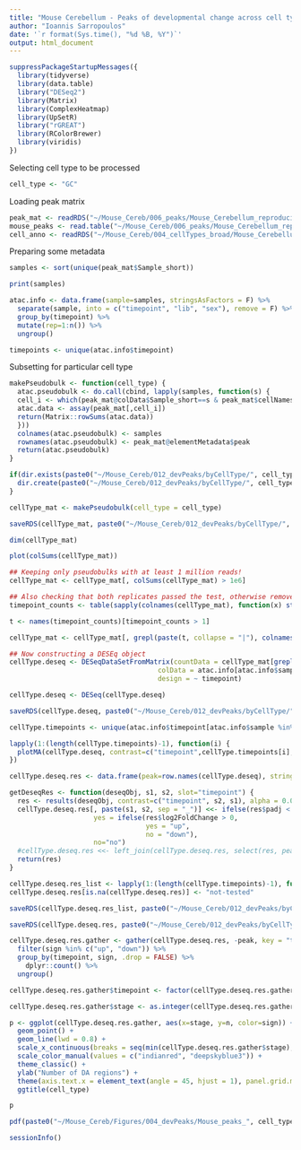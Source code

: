 ```yaml
---
title: "Mouse Cerebellum - Peaks of developmental change across cell types"
author: "Ioannis Sarropoulos"
date: '`r format(Sys.time(), "%d %B, %Y")`'
output: html_document
---
```


```r
suppressPackageStartupMessages({
  library(tidyverse)
  library(data.table)
  library("DESeq2")
  library(Matrix)
  library(ComplexHeatmap)
  library(UpSetR)
  library("rGREAT")
  library(RColorBrewer)
  library(viridis)
})
```

Selecting cell type to be processed

```r
cell_type <- "GC"
```

Loading peak matrix

```r
peak_mat <- readRDS("~/Mouse_Cereb/006_peaks/Mouse_Cerebellum_reproducible_peak_matrix_SE_withInfo_robustPeaks.rds")
mouse_peaks <- read.table("~/Mouse_Cereb/006_peaks/Mouse_Cerebellum_reproducible_peaks_summary.txt", header = T, sep = "\t", stringsAsFactors = F)
cell_anno <- readRDS("~/Mouse_Cereb/004_cellTypes_broad/Mouse_Cerebellum_atac_finalCellType_annotation.rds")
```

Preparing some metadata

```r
samples <- sort(unique(peak_mat$Sample_short))

print(samples)

atac.info <- data.frame(sample=samples, stringsAsFactors = F) %>%
  separate(sample, into = c("timepoint", "lib", "sex"), remove = F) %>%
  group_by(timepoint) %>%
  mutate(rep=1:n()) %>%
  ungroup()

timepoints <- unique(atac.info$timepoint)
```

Subsetting for particular cell type

```r
makePseudobulk <- function(cell_type) {
  atac.pseudobulk <- do.call(cbind, lapply(samples, function(s) {
  cell_i <- which(peak_mat@colData$Sample_short==s & peak_mat$cellNames_short %in% cell_anno$cellNames_short[cell_anno$Cell_type_broad==cell_type])
  atac.data <- assay(peak_mat[,cell_i])
  return(Matrix::rowSums(atac.data))
  }))
  colnames(atac.pseudobulk) <- samples
  rownames(atac.pseudobulk) <- peak_mat@elementMetadata$peak
  return(atac.pseudobulk)
}
```

```r
if(dir.exists(paste0("~/Mouse_Cereb/012_devPeaks/byCellType/", cell_type))==F) {
  dir.create(paste0("~/Mouse_Cereb/012_devPeaks/byCellType/", cell_type), recursive = T)
}
```


```r
cellType_mat <- makePseudobulk(cell_type = cell_type)

saveRDS(cellType_mat, paste0("~/Mouse_Cereb/012_devPeaks/byCellType/", cell_type, "/", cell_type, "_matrix_pseudobulk_byLib.rds"))

dim(cellType_mat)

plot(colSums(cellType_mat))

## Keeping only pseudobulks with at least 1 million reads!
cellType_mat <- cellType_mat[, colSums(cellType_mat) > 1e6]

## Also checking that both replicates passed the test, otherwise remove the remaining one
timepoint_counts <- table(sapply(colnames(cellType_mat), function(x) str_split(x, "_",simplify = T)[1]))

t <- names(timepoint_counts)[timepoint_counts > 1]

cellType_mat <- cellType_mat[, grepl(paste(t, collapse = "|"), colnames(cellType_mat))]

## Now constructing a DESEq object
cellType.deseq <- DESeqDataSetFromMatrix(countData = cellType_mat[grepl("chrX", row.names(cellType_mat)) ==F,],
                                     colData = atac.info[atac.info$sample %in% colnames(cellType_mat),],
                                     design = ~ timepoint)

cellType.deseq <- DESeq(cellType.deseq)

saveRDS(cellType.deseq, paste0("~/Mouse_Cereb/012_devPeaks/byCellType/", cell_type, "/", cell_type, "pseudobulk_byTimepoint_deseq.rds"))

cellType.timepoints <- unique(atac.info$timepoint[atac.info$sample %in% colnames(cellType_mat)])

lapply(1:(length(cellType.timepoints)-1), function(i) {
  plotMA(cellType.deseq, contrast=c("timepoint",cellType.timepoints[i], cellType.timepoints[i+1]))
})

cellType.deseq.res <- data.frame(peak=row.names(cellType.deseq), stringsAsFactors = F)

getDeseqRes <- function(deseqObj, s1, s2, slot="timepoint") {
  res <- results(deseqObj, contrast=c("timepoint", s2, s1), alpha = 0.05, lfcThreshold = 0.5)
  cellType.deseq.res[, paste(s1, s2, sep = "_")] <<- ifelse(res$padj < 0.05 & abs(res$log2FoldChange) > 0.5,
                     yes = ifelse(res$log2FoldChange > 0,
                                  yes = "up",
                                  no = "down"),
                     no="no")
  #cellType.deseq.res <<- left_join(cellType.deseq.res, select(res, peak, paste(s1, s2, sep = "-")))
  return(res)
}

cellType.deseq.res_list <- lapply(1:(length(cellType.timepoints)-1), function(t) getDeseqRes(cellType.deseq, cellType.timepoints[t], cellType.timepoints[t+1]))
cellType.deseq.res[is.na(cellType.deseq.res)] <- "not-tested"

saveRDS(cellType.deseq.res_list, paste0("~/Mouse_Cereb/012_devPeaks/byCellType/", cell_type, "/", cell_type, "pseudobulk_byTimepoint_deseq_results_list.rds"))

saveRDS(cellType.deseq.res, paste0("~/Mouse_Cereb/012_devPeaks/byCellType/", cell_type, "/", cell_type, "_pseudobulk_byTimepoint_deseq_results.rds"))

cellType.deseq.res.gather <- gather(cellType.deseq.res, -peak, key = "timepoint", value = "sign", na.rm = F) %>%
  filter(sign %in% c("up", "down")) %>%
  group_by(timepoint, sign, .drop = FALSE) %>%
    dplyr::count() %>%
  ungroup()

cellType.deseq.res.gather$timepoint <- factor(cellType.deseq.res.gather$timepoint, levels = sapply(1:(length(cellType.timepoints)-1), function(t) paste(cellType.timepoints[t], cellType.timepoints[t+1], sep = "_")))

cellType.deseq.res.gather$stage <- as.integer(cellType.deseq.res.gather$timepoint)

p <- ggplot(cellType.deseq.res.gather, aes(x=stage, y=n, color=sign)) +
  geom_point() +
  geom_line(lwd = 0.8) +
  scale_x_continuous(breaks = seq(min(cellType.deseq.res.gather$stage), max(cellType.deseq.res.gather$stage), by = 1), labels=unique(cellType.deseq.res.gather$timepoint)) +
  scale_color_manual(values = c("indianred", "deepskyblue3")) +
  theme_classic() +
  ylab("Number of DA regions") +
  theme(axis.text.x = element_text(angle = 45, hjust = 1), panel.grid.minor.x = element_blank(), panel.grid.major.x = element_blank()) +
  ggtitle(cell_type)

p

pdf(paste0("~/Mouse_Cereb/Figures/004_devPeaks/Mouse_peaks_", cell_type, "_deseq_byStage.pdf"), width = 6, height = 4, useDingbats = F); print(p); dev.off()
```

```r
sessionInfo()
```


